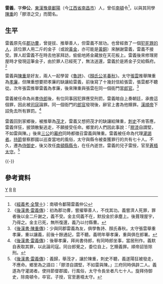{{otheruses|喬靖夫}}
'''雷義'''{{BD|？年||？年||catIdx=R}}，字'''仲公'''，[[東漢|東漢]][[豫章郡|豫章]][[鄱陽郡|鄱陽]]（今[[江西省|江西省]][[南昌市|南昌市]]）人，曾任[[南頓郡|南頓]]令<ref>《[[:s:经义考_(四库全书本)/全览10|經義考·全覽十]]》：南頓令鄱陽雷義仲公</ref>，以與其同學[[陳重|陳重]]的「膠漆之交」而聞名。

==生平==
雷義原先任[[郡功曹|郡功曹]]，曾提拔、推舉善人，但雷義不居功。也曾經救了一個[[死囚|犯死罪的人]]，該位罪人用二斤的金子（或說[[黃金|黃金]]，亦可能是[[黃銅|黃銅]]）來酬謝雷義，雷義不接受。罪人趁雷義不在時去他家拜訪，偷偷地將金藏放在天花板上。雷義後來修理房屋時才發現這筆金子，由於罪人已經死了，無法送還，雷義於是將金子交給縣府。<ref>《[[:s:後漢書/卷81|後漢書·雷義傳]]》：初為郡功曹，嘗擢舉善人，不伐其功。義嘗濟人死罪，罪者後以金二斤謝之，義不受。金主伺義不在，默投金於承塵上。後葺理屋宇，乃得之。金主已死，無所復還，義乃以付縣曹。</ref>

雷義與[[陳重|陳重]]是好友，兩人一起學習《[[魯詩|魯詩]]》、《[[顏安樂|顏氏]][[公羊傳|公羊春秋]]》。太守[[張雲|張雲]]推舉陳重為[[孝廉|孝廉]]，但陳重想要把孝廉的缺讓給雷義，前後寫了十幾封信給張雲，張雲都不聽從。次年張雲推舉雷義為孝廉，後來陳重與張雲在同一個衙門當[[郎官|郎官]]。<ref>《[[:s:後漢書/卷81|後漢書·陳重傳]]》：少與同郡雷義為友，俱學魯詩、顏氏春秋。太守張雲舉重孝廉，重以讓義，前後十餘通記，雲不聽。義明年舉孝廉，重與俱在郎署。</ref>

雷義被任命為尚書[[侍郎|侍郎]]後，有位同事因犯罪應受刑罰，雷義暗自上奏朝廷，承擔這個罪，因此被[[司寇|司寇]]論罪。同一個衙門的[[郎官|郎官]]發現後，辭官上書為他贖罪。[[漢順帝|漢順帝]]下詔免去所有罪罰。<ref>《[[:s:後漢書/卷81|後漢書·雷義傳]]》：後舉孝廉，拜尚書侍郎，有同時郎坐事，當居刑作。義默自表取其罪，以此論司寇。同台郎覺之，委位自上，乞贖義罪。順帝詔皆除刑。</ref>

雷義回到家鄉後，被推舉為[[茂才|茂才]]，雷義又想把茂才的缺讓給陳重，[[刺史|刺史]]不肯答應，雷義佯狂，披頭散髮逃走，不願接受任命。鄉里的人們因此事說：「[[膠漆|膠漆]]自謂堅，不如雷與陳。」後來[[三公|三公]]的[[幕府|幕府]]同時都徵召雷義與陳重。雷義被任命為代理[[灌謁者|灌謁者]]。[[持節|持節]]督察郡國以巡查當地的風俗，太守與縣令被查獲罪行的共有七十人。不久，遷為[[侍御史|侍御史]]，後又改任[[南頓縣|南頓縣]][[縣令|縣令]]，在任內逝世。雷義的兒子雷授，官至[[蒼梧|蒼梧]][[太守|太守]]。<ref>《[[:s:後漢書/卷81|後漢書·雷義傳]]》：義歸，舉茂才，讓於陳重，刺史不聽，義遂陽狂被發走，不應命。鄉里為之語曰：「膠漆自謂堅，不如雷與陳。」三府同時俱辟二人。義遂為守灌謁者。使持節督郡國，行風俗，太守令長坐者凡七十人。旋拜侍御史，除南頓令，卒官。子授，官至蒼梧太守。</ref>

{{-}}
{{八拜之交}}

==參考資料==
{{Reflist}}
[[Category:雷姓|Y]]
[[Category:南昌人|R]]
[[Category:東漢縣令|R]]